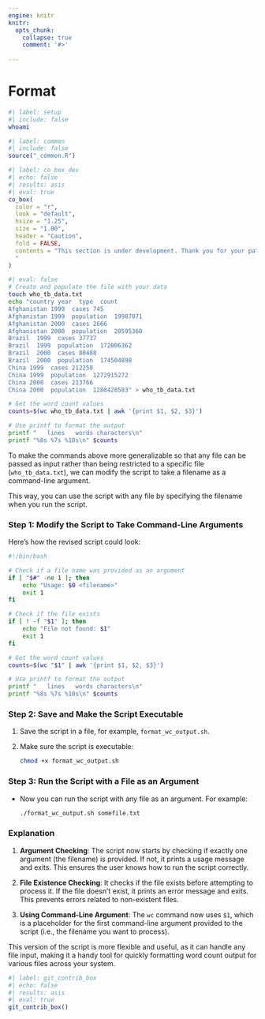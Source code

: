 ```yaml
---
engine: knitr
knitr:
  opts_chunk: 
    collapse: true
    comment: '#>'
    
---
```


# Format {#sec-format-sh}

```bash
#| label: setup
#| include: false
whoami
```

```r
#| label: common
#| include: false
source("_common.R")
```

```r
#| label: co_box_dev
#| echo: false
#| results: asis
#| eval: true
co_box(
  color = "r",
  look = "default", 
  hsize = "1.25", 
  size = "1.00", 
  header = "Caution", 
  fold = FALSE,
  contents = "This section is under development. Thank you for your patience.
  "
)
```

```bash
#| eval: false
# Create and populate the file with your data
touch who_tb_data.txt
echo "country year  type  count
Afghanistan 1999  cases 745
Afghanistan 1999  population  19987071
Afghanistan 2000  cases 2666
Afghanistan 2000  population  20595360
Brazil  1999  cases 37737
Brazil  1999  population  172006362
Brazil  2000  cases 80488
Brazil  2000  population  174504898
China 1999  cases 212258
China 1999  population  1272915272
China 2000  cases 213766
China 2000  population  1280428583" > who_tb_data.txt

# Get the word count values
counts=$(wc who_tb_data.txt | awk '{print $1, $2, $3}')

# Use printf to format the output
printf "   lines   words characters\n"
printf "%8s %7s %10s\n" $counts
```

To make the commands above more generalizable so that any file can be passed as input rather than being restricted to a specific file (`who_tb_data.txt`), we can modify the script to take a filename as a command-line argument. 

This way, you can use the script with any file by specifying the filename when you run the script.

### Step 1: Modify the Script to Take Command-Line Arguments

Here's how the revised script could look:

```bash
#!/bin/bash

# Check if a file name was provided as an argument
if [ "$#" -ne 1 ]; then
    echo "Usage: $0 <filename>"
    exit 1
fi

# Check if the file exists
if [ ! -f "$1" ]; then
    echo "File not found: $1"
    exit 1
fi

# Get the word count values
counts=$(wc "$1" | awk '{print $1, $2, $3}')

# Use printf to format the output
printf "   lines   words characters\n"
printf "%8s %7s %10s\n" $counts
```

### Step 2: Save and Make the Script Executable

1. Save the script in a file, for example, `format_wc_output.sh`.
2. Make sure the script is executable:
   ```bash
   chmod +x format_wc_output.sh
   ```

### Step 3: Run the Script with a File as an Argument

- Now you can run the script with any file as an argument. For example:
  ```bash
  ./format_wc_output.sh somefile.txt
  ```

### Explanation 

1. **Argument Checking**: The script now starts by checking if exactly one argument (the filename) is provided. If not, it prints a usage message and exits. This ensures the user knows how to run the script correctly.
   
2. **File Existence Checking**: It checks if the file exists before attempting to process it. If the file doesn't exist, it prints an error message and exits. This prevents errors related to non-existent files.

3. **Using Command-Line Argument**: The `wc` command now uses `$1`, which is a placeholder for the first command-line argument provided to the script (i.e., the filename you want to process).

This version of the script is more flexible and useful, as it can handle any file input, making it a handy tool for quickly formatting word count output for various files across your system.


```r
#| label: git_contrib_box
#| echo: false
#| results: asis
#| eval: true
git_contrib_box()
```

